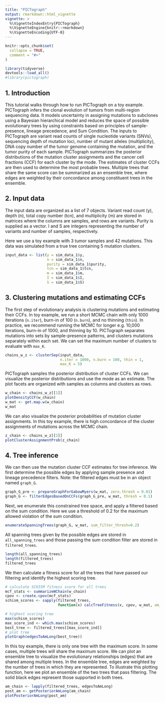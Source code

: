 ```yaml
---
title: "PICTograph"
output: rmarkdown::html_vignette
vignette: >
  %\VignetteIndexEntry{PICTograph}
  %\VignetteEngine{knitr::rmarkdown}
  %\VignetteEncoding{UTF-8}
---
```


```r
knitr::opts_chunk$set(
  collapse = TRUE,
  comment = "#>"
)
```

```r
library(tidyverse)
devtools::load_all()
#library(pictograph)
```

## 1. Introduction

This tutorial walks through how to run PICTograph on a toy example. PICTograph infers the clonal evolution of tumors from multi-region sequencing data. It models uncertainty in assigning mutations to subclones using a Bayesian hierarchical model and reduces the space of possible evolutionary trees by using constraints based on principles of sample-presence, lineage precedence, and Sum Condition. The inputs to PICTograph are variant read counts of single nucleotide variants (SNVs), sequencing depth of mutation loci, number of mutant alleles (multiplicity), DNA copy number of the tumor genome containing the mutation, and the tumor purity of each sample. PICTograph summarizes the posterior distributions of the mutation cluster assignments and the cancer cell fractions (CCF) for each cluster by the mode. The estimates of cluster CCFs are then used to determine the most probable trees. Multiple trees that share the same score can be summarized as an ensemble tree, where edges are weighted by their concordance among constituent trees in the ensemble. 

## 2. Input data

The input data are organized as a list of 7 objects. Variant read count (y), depth (n), total copy number (tcn), and multiplicity (m) are stored in matrices where the columns are samples, and rows are variants. Purity is supplied as a vector. I and S are integers representing the number of variants and number of samples, respectively.

Here we use a toy example with 3 tumor samples and 42 mutations. This data was simulated from a true tree containing 5 mutation clusters. 

```r
input_data <- list(y = sim_data_1$y,
                   n = sim_data_1$n,
                   purity = sim_data_1$purity,
                   tcn = sim_data_1$tcn,
                   m = sim_data_1$m,
                   I = sim_data_1$I,
                   S = sim_data_1$S)
```

## 3. Clustering mutations and estimating CCFs

The first step of evolutionary analysis is clustering mutations and estimating their CCFs. In toy example, we run a short MCMC chain with only 1000 iterations (`n.iter`), burn-in of 100 (`n.burn`), and no thinning (`thin`). In practice, we recommend running the MCMC for longer e.g. 10,000 iterations, burn-in of 1000, and thinning by 10. PICTograph separates mutations into sets by sample-presence patterns, and clusters mutations separately within each set. We can set the maximum number of clusters to evaluate with `max_K`.

```r
chains_w_z <- clusterSep(input_data,
                         n.iter = 1000, n.burn = 100, thin = 1,
                         max_K = 5)
```

PICTograph samples the posterior distribution of cluster CCFs. We can visualize the posterior distributions and use the mode as an estimate. The plot facets are organized with samples as columns and clusters as rows. 

```r
w_chain <- chains_w_z[[1]]
plotDensityCCF(w_chain)
w_mat <- get.map.w(w_chain)
w_mat
```

We can also visualize the posterior probabilities of mutation cluster assignments. In this toy example, there is high concordance of the cluster assignments of mutations across the MCMC chain.  

```r
z_chain <- chains_w_z[[2]]
plotClusterAssignmentProb(z_chain)
```

## 4. Tree inference 

We can then use the mutation cluster CCF estimates for tree inference. We first determine the possible edges by applying sample presence and lineage precedence filters. Note: the filtered edges must be in an object named `graph_G`. 

```r
graph_G_pre <- prepareGraphForGabowMyers(w_mat, zero.thresh = 0.01)
graph_G <- filterEdgesBasedOnCCFs(graph_G_pre, w_mat, thresh = 0.1)
```

Next, we enumerate this constrained tree space, and apply a filtered based on the sum condition. Here we use a threshold of 0.2 for the maximum allowed violation of the sum condition. 
```r
enumerateSpanningTrees(graph_G, w_mat, sum_filter_thresh=0.2)
```

All spanning trees given by the possible edges are stored in `all_spanning_trees` and those passing the sum condition filter are stored in `filtered_trees`. 
```r
length(all_spanning_trees)
length(filtered_trees)
filtered_trees
```

We then calculate a fitness score for all the trees that have passed our filtering and identify the highest scoring tree. 
```r
# calculate SCHISM fitness score for all trees
mcf_stats <- summarizeWChain(w_chain)
cpov <- create.cpov(mcf_stats)
schism_scores <- sapply(filtered_trees, 
                        function(x) calcTreeFitness(x, cpov, w_mat, am_format = "edges"))

# highest scoring tree
max(schism_scores)
max_score_ind <- which.max(schism_scores)
best_tree <- filtered_trees[[max_score_ind]]
# plot tree
plotGraph(edgesToAmLong(best_tree))
```

In this toy example, there is only one tree with the maximum score. In some cases, multiple trees will share the maximum score. We can plot an ensemble tree to visualize the evolutionary relationships (edges) that are shared among multiple trees. In the ensemble tree, edges are weighted by the number of trees in which they are represented. To illustrate this plotting function, here we plot an ensemble of the two trees that pass filtering. The solid black edges represent those supported in both trees.  

```r
am_chain <- lapply(filtered_trees, edgesToAmLong)
post_am <- getPosteriorAmLong(am_chain)
plotPosteriorAmLong(post_am)
```

